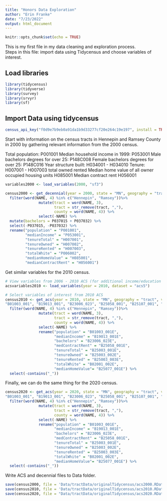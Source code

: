 ```yaml
---
title: "Honors Data Exploration"
author: "Erin Franke"
date: "7/23/2022"
output: html_document
---
```


```r
knitr::opts_chunk$set(echo = TRUE)
```

This is my first file in my data cleaning and exploration process. \
Steps in this file: import data using Tidycensus and choose variables of interest. \

## Load libraries 

```r
library(tidycensus)
library(tidyverse)
library(survey)
library(srvyr)
library(sf)
```

## Import Data using tidycensus

```r
census_api_key("f0d9e7b9eb0a91da1b9d33277cf20e264c19e197", install = TRUE, overwrite=TRUE)
```

Start with information on the census tracts in Hennepin and Ramsey County in 2000 by gathering relevant information from the 2000 census.

Total population: P001001
Median household income in 1999: P053001
Male bachelors degrees for over 25: P148C008
Female bachelors degrees for over 25: P148C016
Year structure built: H034001 - H034010
Tenure: H007001 - H007003 total owned rented
Median home value of all owner occupied housing units H085001
Median contract rent H056001

```r
variables2000 <- load_variables(2000, "sf3")

census2000 <- get_decennial(year = 2000, state = "MN", geography = "tract", variables = c("P001001", "P053001", "P037015", "P037032", "H007001", "H007002", "H007003", "P006002", "H085001", "H056001"), output = 'wide') %>%
  filter(word(NAME, 4) %in% c("Hennepin", "Ramsey"))%>%
               mutate(tract = word(NAME, 3),
                      tract = str_remove(tract, ","),
                      county = word(NAME, 4)) %>%
               select(-NAME) %>%
  mutate(bachelors = P037015 + P037032) %>%
  select(-P037015, -P037032) %>%
  rename("population" = "P001001", 
         "medianIncome" = "P053001",
         "tenureTotal" = "H007001", 
         "tenureOwned" = "H007002", 
         "tenureRented" = "H007003",
         "totalWhite" = "P006002", 
         "medianHomeValue" = "H085001", 
         "medianContractRent" = "H056001")
```

Get similar variables for the 2010 census. 

```r
# View variables from 2006 - 2010 ACS (for additional income/education information)
acsvariables2010 <- load_variables(year = 2010, dataset = "acs5") 

# Select variables of interest from 2010 ACS
census2010 <- get_acs(year = 2010, state = "MN", geography = "tract", variables = c(	
"B01003_001", "B19013_001", "B23006_023", "B25058_001", "B25107_001", "B25003_001", "B25003_002", "B25003_003", "B02001_002", "B25077_001"), output = 'wide') %>%
  filter(word(NAME, 4) %in% c("Hennepin", "Ramsey"))%>%
               mutate(tract = word(NAME, 3),
                      tract = str_remove(tract, ","),
                      county = word(NAME, 4)) %>%
               select(-NAME) %>%
               rename("population" = "B01003_001E", 
                      "medianIncome" = "B19013_001E", 
                      "bachelors" = "B23006_023E",
                      "medContractRent" = "B25058_001E", 
                      "tenureTotal" = "B25003_001E", 
                      "tenureOwned" = "B25003_002E", 
                      "tenureRented" = "B25003_003E",
                      "totalWhite" = "B02001_002E", 
                      "medianHomeValue"= "B25077_001E") %>%
  select(-contains("_"))
```

Finally, we can do the same thing for the 2020 census.

```r
census2020 <- get_acs(year = 2020, state = "MN", geography = "tract", variables = c(	
"B01003_001", "B19013_001", "B23006_023", "B25058_001", "B25107_001", "B25003_001", "B25003_002", "B25003_003", "B02001_002", "B25077_001"), output = 'wide') %>%
  filter(word(NAME, 4) %in% c("Hennepin", "Ramsey"))%>%
               mutate(tract = word(NAME, 3),
                      tract = str_remove(tract, ","),
                      county = word(NAME, 4)) %>%
               select(-NAME) %>%
               rename("population" = "B01003_001E", 
                      "medianIncome" = "B19013_001E", 
                      "bachelors" = "B23006_023E",
                      "medContractRent" = "B25058_001E", 
                      "tenureTotal" = "B25003_001E", 
                      "tenureOwned" = "B25003_002E", 
                      "tenureRented" = "B25003_003E",
                      "totalWhite" = "B02001_002E", 
                      "medianHomeValue"= "B25077_001E") %>%
  select(-contains("_"))
```

Write ACS and decennial files to Data folder.

```r
save(census2000, file = 'Data/tractData/originalTidycensus/acs2000.RData')
save(census2010, file = 'Data/tractData/originalTidycensus/acs2010.RData')
save(census2020, file = "Data/tractData/originalTidycensus/acs2020.RData")
```




